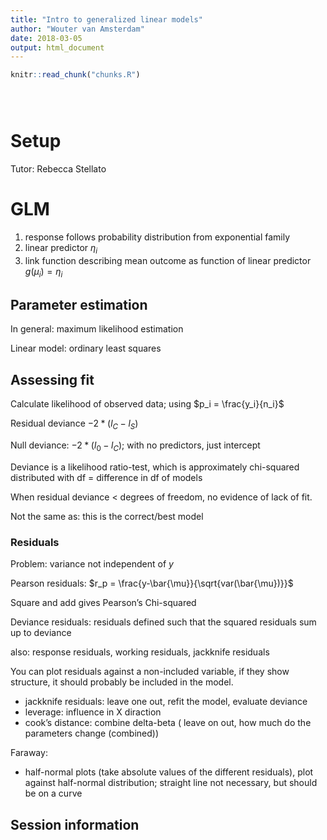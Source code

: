 ```yaml
---
title: "Intro to generalized linear models"
author: "Wouter van Amsterdam"
date: 2018-03-05
output: html_document
---
```


<!-- The file analysis/chunks.R contains chunks that define default settings
shared across the workflowr files. -->
```r
knitr::read_chunk("chunks.R")
```

<!-- Update knitr chunk options -->
```r
```

<!-- Insert the date the file was last updated -->
```r
```

<!-- Insert the code version (Git commit SHA1) if Git repository exists and R
 package git2r is installed -->
```r
```

<!-- Add your analysis here -->

# Setup

Tutor: Rebecca Stellato

# GLM

1. response follows probability distribution from exponential family
2. linear predictor $\eta_i$
3. link function describing mean outcome as function of linear predictor
$g(\mu_i)=\eta_i$

## Parameter estimation

In general: maximum likelihood estimation

Linear model: ordinary least squares

## Assessing fit

Calculate likelihood of observed data; using $p_i = \frac{y_i}{n_i}$

Residual deviance $-2 * (l_C - l_S)$

Null deviance: $-2 * (l_0 - l_C)$; with no predictors, just intercept

Deviance is a likelihood ratio-test, which is approximately chi-squared 
distributed with df = difference in df of models

When residual deviance < degrees of freedom, no evidence of lack of fit.

Not the same as: this is the correct/best model

### Residuals

Problem: variance not independent of $y$

Pearson residuals: $r_p = \frac{y-\bar{\mu}}{\sqrt{var(\bar{\mu})}}$

Square and add gives Pearson's Chi-squared

Deviance residuals: residuals defined such that the squared residuals sum up to deviance

also: response residuals, working residuals, jackknife residuals

You can plot residuals against a non-included variable, if they show structure,
 it should probably be included in the model.
 
- jackknife residuals: leave one out, refit the model, evaluate deviance
- leverage: influence in X diraction
- cook's distance: combine delta-beta (
leave on out, how much do the parameters change (combined))

Faraway: 

- half-normal plots (take absolute values of the different residuals),
plot against half-normal distribution; straight line not necessary, but 
should be on a curve

## Session information

<!-- Insert the session information into the document -->
```r
```
